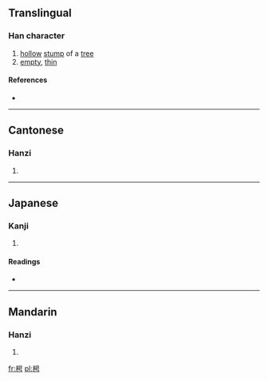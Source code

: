 ==Translingual==

===Han character===
{{Han char|rn=75|rad=木|as=05|sn=9|four=4692<sub>7</sub>|canj=木口一尸 (DRMS)}}

# [[hollow]] [[stump]] of a [[tree]]
# [[empty]], [[thin]]

====References====
* {{Han ref|kx=0517.090|dkj=14585|dj=0905.050|hdz=21182.020|uh=67B5|ud=26549|bh=CF4A|bd=53066}}

----

==Cantonese==

===Hanzi===
{{yue-hanzi|jyut=|y=[[hiu1]]}}

# {{defn|lang=yue|sort=木05}}

----

==Japanese==

===Kanji===
{{ja-kanji|grade=|rs=木05}}

# {{defn|lang=ja|sort=木05}}

====Readings====
* {{ja-readings|on=[[きょう]] (kyō)|kun=[[うつろ]] (utsuro)}}

----

==Mandarin==

===Hanzi===
{{cmn-hanzi|pin=[[xiāo]] ([[xiao1]])|wg=[[hsiao]]<sup>1</sup>}}

# {{defn|lang=cmn|sort=木05}}

[[fr:枵]]
[[pl:枵]]
